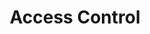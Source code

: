 ---
sidebar_position: 3
sidebar_label: "Access Control"
id: 'access-control'
title: "Access Control"
description: Utilize access control to set rules for your database.
slug: /getting-started/access-control
---
